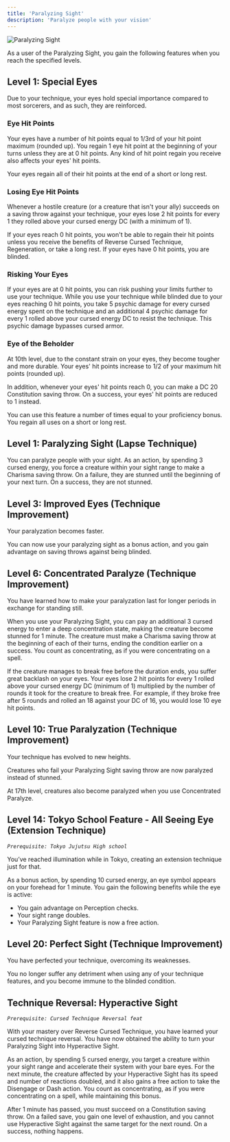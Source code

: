 ```yaml
---
title: 'Paralyzing Sight'
description: 'Paralyze people with your vision'
---
```


<img
  src="/images/cursed-techniques/paralyzing-sight.png"
  alt="Paralyzing Sight"
/>

As a user of the Paralyzing Sight, you gain the following features when you reach the specified levels.

## Level 1: Special Eyes
Due to your technique, your eyes hold special importance compared to most sorcerers, and as such, they are reinforced.

### Eye Hit Points
Your eyes have a number of hit points equal to 1/3rd of your hit point maximum (rounded up). You regain 1 eye hit point at the beginning of your turns unless they are at 0 hit points. Any kind of hit point regain you receive also affects your eyes' hit points.

Your eyes regain all of their hit points at the end of a short or long rest.

### Losing Eye Hit Points
Whenever a hostile creature (or a creature that isn't your ally) succeeds on a saving throw against your technique, your eyes lose 2 hit points for every 1 they rolled above your cursed energy DC (with a minimum of 1).

If your eyes reach 0 hit points, you won't be able to regain their hit points unless you receive the benefits of Reverse Cursed Technique, Regeneration, or take a long rest. If your eyes have 0 hit points, you are blinded.

### Risking Your Eyes
If your eyes are at 0 hit points, you can risk pushing your limits further to use your technique. While you use your technique while blinded due to your eyes reaching 0 hit points, you take 5 psychic damage for every cursed energy spent on the technique and an additional 4 psychic damage for every 1 rolled above your cursed energy DC to resist the technique. This psychic damage bypasses cursed armor.

### Eye of the Beholder
At 10th level, due to the constant strain on your eyes, they become tougher and more durable. Your eyes' hit points increase to 1/2 of your maximum hit points (rounded up).

In addition, whenever your eyes' hit points reach 0, you can make a DC 20 Constitution saving throw. On a success, your eyes' hit points are reduced to 1 instead.

You can use this feature a number of times equal to your proficiency bonus. You regain all uses on a short or long rest.

## Level 1: Paralyzing Sight (Lapse Technique)
You can paralyze people with your sight. As an action, by spending 3 cursed energy, you force a creature within your sight range to make a Charisma saving throw. On a failure, they are stunned until the beginning of your next turn. On a success, they are not stunned.

## Level 3: Improved Eyes (Technique Improvement)
Your paralyzation becomes faster. 

You can now use your paralyzing sight as a bonus action, and you gain advantage on saving throws against being blinded.

## Level 6: Concentrated Paralyze (Technique Improvement)
You have learned how to make your paralyzation last for longer periods in exchange for standing still. 

When you use your Paralyzing Sight, you can pay an additional 3 cursed energy to enter a deep concentration state, making the creature become stunned for 1 minute. The creature must make a Charisma saving throw at the beginning of each of their turns, ending the condition earlier on a success. You count as concentrating, as if you were concentrating on a spell.

If the creature manages to break free before the duration ends, you suffer great backlash on your eyes. Your eyes lose 2 hit points for every 1 rolled above your cursed energy DC (minimum of 1) multiplied by the number of rounds it took for the creature to break free. For example, if they broke free after 5 rounds and rolled an 18 against your DC of 16, you would lose 10 eye hit points.

## Level 10: True Paralyzation (Technique Improvement)
Your technique has evolved to new heights. 

Creatures who fail your Paralyzing Sight saving throw are now paralyzed instead of stunned.

At 17th level, creatures also become paralyzed when you use Concentrated Paralyze.

## Level 14: Tokyo School Feature - All Seeing Eye (Extension Technique)
*`Prerequisite: Tokyo Jujutsu High school`*

You’ve reached illumination while in Tokyo, creating an extension technique just for that. 

As a bonus action, by spending 10 cursed energy, an eye symbol appears on your forehead for 1 minute. You gain the following benefits while the eye is active:

- You gain advantage on Perception checks.
- Your sight range doubles.
- Your Paralyzing Sight feature is now a free action.

## Level 20: Perfect Sight (Technique Improvement)
You have perfected your technique, overcoming its weaknesses. 

You no longer suffer any detriment when using any of your technique features, and you become immune to the blinded condition.

## Technique Reversal: Hyperactive Sight
*`Prerequisite: Cursed Technique Reversal feat`*

With your mastery over Reverse Cursed Technique, you have learned your cursed technique reversal. You have now obtained the ability to turn your Paralyzing Sight into Hyperactive Sight. 

As an action, by spending 5 cursed energy, you target a creature within your sight range and accelerate their system with your bare eyes. For the next minute, the creature affected by your Hyperactive Sight has its speed and number of reactions doubled, and it also gains a free action to take the Disengage or Dash action. You count as concentrating, as if you were concentrating on a spell, while maintaining this bonus.

After 1 minute has passed, you must succeed on a Constitution saving throw. On a failed save, you gain one level of exhaustion, and you cannot use Hyperactive Sight against the same target for the next round. On a success, nothing happens.